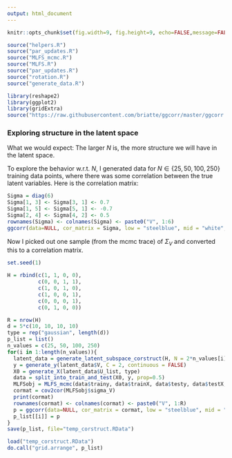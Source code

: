 ```yaml
---
output: html_document
---
```


```r
knitr::opts_chunk$set(fig.width=9, fig.height=9, echo=FALSE,message=FALSE ,warnings=FALSE)
```

```r
source("helpers.R")
source("par_updates.R")
source("MLFS_mcmc.R")
source("MLFS.R")
source("par_updates.R")
source("rotation.R")
source("generate_data.R")

library(reshape2)
library(ggplot2)
library(gridExtra)
source("https://raw.githubusercontent.com/briatte/ggcorr/master/ggcorr.R")

```

### Exploring structure in the latent space

What we would expect: The larger $N$ is, the more structure we will have in the latent space. 

To explore the behavior w.r.t. $N$, I generated data for $N \in \{25, 50, 100, 250\}$ training data points, where there was some correlation between the true latent variables. Here is the correlation matrix:

```r
Sigma = diag(6)
Sigma[1, 3] <- Sigma[3, 1] <- 0.7
Sigma[1, 5] <- Sigma[5, 1] <- -0.7
Sigma[2, 4] <- Sigma[4, 2] <- 0.5
rownames(Sigma) <- colnames(Sigma) <- paste0("V", 1:6)
ggcorr(data=NULL, cor_matrix = Sigma, low = "steelblue", mid = "white", high = "darkred") + ggtitle(sprintf("True correlation matrix"))
```


Now I picked out one sample (from the mcmc trace) of $\Sigma_V$ and converted this to a correlation matrix. 


```r
set.seed(1)

H = rbind(c(1, 1, 0, 0), 
          c(0, 0, 1, 1), 
          c(1, 0, 1, 0), 
          c(1, 0, 0, 1),
          c(0, 0, 0, 1), 
          c(0, 1, 0, 0))

R = nrow(H)
d = 5*c(10, 10, 10, 10)
type = rep("gaussian", length(d))
p_list = list()
n_values = c(25, 50, 100, 250)
for(i in 1:length(n_values)){
  latent_data = generate_latent_subspace_corstruct(H, N = 2*n_values[i], Sigma, d = d, gamma = 10)
  y = generate_y(latent_data$V, C = 2, continuous = FALSE)
  X0 = generate_X(latent_data$U_list, type)
  data = split_into_train_and_test(X0, y, prop=0.5)
  MLFSobj = MLFS_mcmc(data$trainy, data$trainX, data$testy, data$testX, type, R, max_iter=2000, verbose=TRUE, label_switching = FALSE)
  cormat = cov2cor(MLFSobj$sigma_V)
  print(cormat)
  rownames(cormat) <- colnames(cormat) <- paste0("V", 1:R)
  p = ggcorr(data=NULL, cor_matrix = cormat, low = "steelblue", mid = "white", high = "darkred") + ggtitle(sprintf("Correlation structure in the latent space for N = %d", n_values[i]))
  p_list[[i]] = p
}
save(p_list, file="temp_corstruct.RData")
```

```r
load("temp_corstruct.RData")
do.call("grid.arrange", p_list)
```

